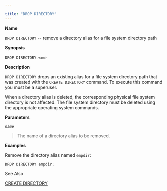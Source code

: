 ---

title: "DROP DIRECTORY"
---

<div id="drop_directory" class="registered_link"></div>

**Name**

`DROP DIRECTORY` -- remove a directory alias for a file system directory path

**Synopsis**

`DROP DIRECTORY` *`name`*

**Description**

`DROP DIRECTORY` drops an existing alias for a file system directory path that was created with the `CREATE DIRECTORY` command. To execute this command you must be a superuser.

When a directory alias is deleted, the corresponding physical file system directory is not affected. The file system directory must be deleted using the appropriate operating system commands.

**Parameters**

*`name`*

> The name of a directory alias to be removed.

**Examples**

Remove the directory alias named `empdir`:

```
DROP DIRECTORY empdir;
```

See Also

[CREATE DIRECTORY](https://www.enterprisedb.com/edb-docs/d/edb-postgres-advanced-server/reference/database-compatibility-for-oracle-developers-reference-guide/11/Database_Compatibility_for_Oracle_Developers_Reference_Guide.1.036.html#)

